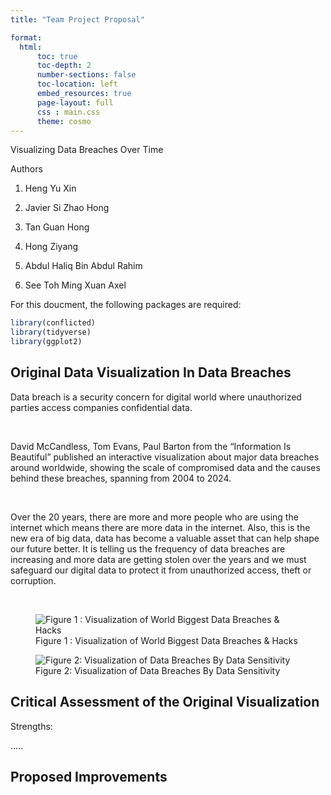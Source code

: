 ```yaml
---
title: "Team Project Proposal"

format: 
  html: 
      toc: true
      toc-depth: 2
      number-sections: false
      toc-location: left
      embed_resources: true
      page-layout: full
      css : main.css
      theme: cosmo
---
```


::: {.lead .subtitle}
Visualizing Data Breaches Over Time
:::

::: {#authors_container}
::: {#author-title}
Authors
:::

1.  Heng Yu Xin

2.  Javier Si Zhao Hong

3.  Tan Guan Hong

4.  Hong Ziyang

5.  Abdul Haliq Bin Abdul Rahim

6.  See Toh Ming Xuan Axel
:::

::: section
For this doucment, the following packages are required:

```r
library(conflicted)  
library(tidyverse)
library(ggplot2)
```
:::

## Original Data Visualization In Data Breaches

Data breach is a security concern for digital world where unauthorized parties access companies confidential data. 

<br>

David McCandless, Tom Evans, Paul Barton from the "Information Is Beautiful" published an interactive visualization about major data breaches around worldwide, showing the scale of compromised data and the causes behind these breaches, spanning from 2004 to 2024.

<br>

Over the 20 years, there are more and more people who are using the internet which means there are more data in the internet. Also, this is the new era of big data, data has become a valuable asset that can help shape our future better. It is telling us the frequency of data breaches are increasing and more data are getting stolen over the years and we must safeguard our digital data to protect it from unauthorized access, theft or corruption.

<br>

![Figure 1 : Visualization of World Biggest Data Breaches & Hacks](images/original_visualization_one.JPG)


![Figure 2: Visualization of Data Breaches By Data Sensitivity](images/original_visualization_two.JPG)

## Critical Assessment of the Original Visualization

Strengths:

.....

## Proposed Improvements
